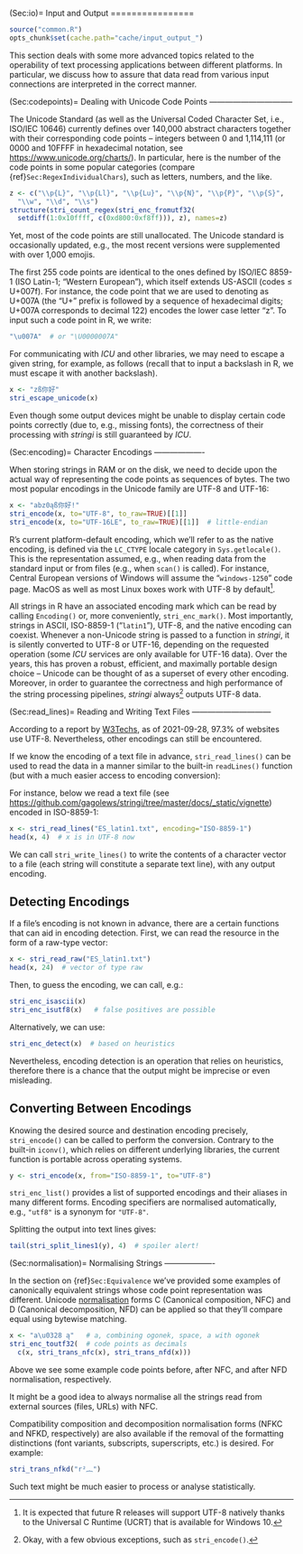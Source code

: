 (Sec:io)=
Input and Output
================


```r
source("common.R")
opts_chunk$set(cache.path="cache/input_output_")
```


This section deals with some more advanced topics related to the
operability of text processing applications between different platforms.
In particular, we discuss how to assure that data read from various
input connections are interpreted in the correct manner.

(Sec:codepoints)=
Dealing with Unicode Code Points
--------------------------------

The Unicode Standard (as well as the Universal Coded Character Set,
i.e., ISO/IEC 10646) currently defines over 140,000 abstract characters
together with their corresponding code points -- integers between 0 and
1,114,111 (or 0000 and 10FFFF in hexadecimal notation,
see <https://www.unicode.org/charts/>). In particular, here is the
number of the code points in some popular categories (compare
{ref}`Sec:RegexIndividualChars`), such as letters, numbers, and
the like.

```r
z <- c("\\p{L}", "\\p{Ll}", "\\p{Lu}", "\\p{N}", "\\p{P}", "\\p{S}",
  "\\w", "\\d", "\\s")
structure(stri_count_regex(stri_enc_fromutf32(
  setdiff(1:0x10ffff, c(0xd800:0xf8ff))), z), names=z)
```

Yet, most of the code points are still unallocated. The Unicode standard
is occasionally updated, e.g., the most recent versions were
supplemented with over 1,000 emojis.

The first 255 code points are identical to the ones defined by ISO/IEC
8859-1 (ISO Latin-1; "Western European"), which itself extends US-ASCII
(codes ≤ U+007f). For instance, the code point that we
are used to denoting as U+007A (the "U+" prefix is followed by a
sequence of hexadecimal digits; U+007A corresponds to decimal 122)
encodes the lower case letter "z". To input such a code point in R, we
write:

```r
"\u007A"  # or "\U0000007A"
```

For communicating with *ICU* and other libraries, we may need to escape
a given string, for example, as follows (recall that to input a
backslash in R, we must escape it with another backslash).

```r
x <- "zß你好"
stri_escape_unicode(x)
```

Even though some output devices might
be unable to display certain code points correctly (due to, e.g.,
missing fonts), the correctness of their processing with *stringi* is
still guaranteed by *ICU*.

(Sec:encoding)=
Character Encodings
-------------------

When storing strings in RAM or on the disk, we need to decide upon the
actual way of representing the code points as sequences of bytes. The
two most popular encodings in the Unicode family are UTF-8 and UTF-16:

```r
x <- "abz0ąß你好!"
stri_encode(x, to="UTF-8", to_raw=TRUE)[[1]]
stri_encode(x, to="UTF-16LE", to_raw=TRUE)[[1]]  # little-endian
```

R's current platform-default encoding, which we'll refer to as the
native encoding, is defined via the `LC_CTYPE` locale category in
`Sys.getlocale()`. This is the representation assumed, e.g., when
reading data from the standard input or from files (e.g., when `scan()`
is called). For instance, Central European versions of Windows will
assume the "`windows-1250`" code page. MacOS as well as most Linux boxes
work with UTF-8 by default[^footucrt].

All strings in R have an associated encoding mark which can be read by
calling `Encoding()` or, more conveniently, `stri_enc_mark()`. Most
importantly, strings in ASCII, ISO-8859-1 ("`latin1`"), UTF-8, and the
native encoding can coexist. Whenever a non-Unicode string is passed to
a function in *stringi*, it is silently converted to UTF-8 or UTF-16,
depending on the requested operation (some *ICU* services are only
available for UTF-16 data). Over the years, this has proven a robust,
efficient, and maximally portable design choice -- Unicode can be
thought of as a superset of every other encoding. Moreover, in order to
guarantee the correctness and high performance of the string processing
pipelines, *stringi* always[^footuftout] outputs UTF-8 data.

[^footucrt]: It is expected that future R releases will support UTF-8 natively
    thanks to the Universal C Runtime (UCRT) that is available for
    Windows 10.

[^footuftout]: Okay, with a few obvious exceptions, such as `stri_encode()`.



(Sec:read_lines)=
Reading and Writing Text Files
------------------------------

According to a report by
[W3Techs](https://w3techs.com/technologies/cross/character_encoding/ranking),
as of 2021-09-28, 97.3% of
websites use UTF-8. Nevertheless, other encodings can still be
encountered.



If we know the encoding of a text file in advance, `stri_read_lines()`
can be used to read the data in a manner similar to the built-in
`readLines()` function (but with a much easier access to encoding
conversion):

For instance, below we read a text file
(see <https://github.com/gagolews/stringi/tree/master/docs/_static/vignette>)
encoded in ISO-8859-1:

```r
x <- stri_read_lines("ES_latin1.txt", encoding="ISO-8859-1")
head(x, 4)  # x is in UTF-8 now
```

We can call `stri_write_lines()` to write the contents of a character
vector to a file (each string will constitute a separate text line),
with any output encoding.


Detecting Encodings
-------------------

If a file's encoding is not known in advance, there are a
certain functions that can aid in encoding detection. First, we can read
the resource in the form of a raw-type vector:

```r
x <- stri_read_raw("ES_latin1.txt")
head(x, 24)  # vector of type raw
```

Then, to guess the encoding, we can call, e.g.:

```r
stri_enc_isascii(x)
stri_enc_isutf8(x)   # false positives are possible
```

Alternatively, we can use:

```r
stri_enc_detect(x)  # based on heuristics
```

Nevertheless, encoding detection is an operation that relies on
heuristics, therefore there is a chance that the output might be
imprecise or even misleading.


Converting Between Encodings
----------------------------


Knowing the desired source and destination encoding precisely,
`stri_encode()` can be called to perform the conversion. Contrary to the
built-in `iconv()`, which relies on different underlying libraries, the
current function is portable across operating systems.

```r
y <- stri_encode(x, from="ISO-8859-1", to="UTF-8")
```

`stri_enc_list()` provides a list of supported encodings and their
aliases in many different forms. Encoding specifiers are normalised
automatically, e.g., `"utf8"` is a synonym for `"UTF-8"`.

Splitting the output into text lines gives:

```r
tail(stri_split_lines1(y), 4)  # spoiler alert!
```

(Sec:normalisation)=
Normalising Strings
-------------------

In the section on {ref}`Sec:Equivalence` we've provided some examples of
canonically equivalent strings whose code point representation was
different. Unicode [normalisation](https://www.unicode.org/reports/tr15/)
forms C (Canonical composition, NFC)
and D (Canonical decomposition, NFD) can be applied so that they'll
compare equal using bytewise matching.

```r
x <- "a\u0328 ą"   # a, combining ogonek, space, a with ogonek
stri_enc_toutf32(  # code points as decimals
  c(x, stri_trans_nfc(x), stri_trans_nfd(x)))
```

Above we see some example code points before, after NFC, and after NFD
normalisation, respectively.

It might be a good idea to always normalise all the strings read from
external sources (files, URLs) with NFC.

Compatibility composition and decomposition normalisation forms (NFKC
and NFKD, respectively) are also available if the removal of the
formatting distinctions (font variants, subscripts, superscripts, etc.)
is desired. For example:

```r
stri_trans_nfkd("r²︷")
```

Such text might be much easier to process or analyse statistically.
